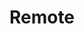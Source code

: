 ---
title: "Remote"
bookCover: "/assets/book-covers/remote.jpg"
bookAuthor: "David Heinemeier Hansson"
rating: 4
done: false
tags: []
summary: false
detailedNotes: false
amazonLink: ""
amazonAffiliateLink: ""
---